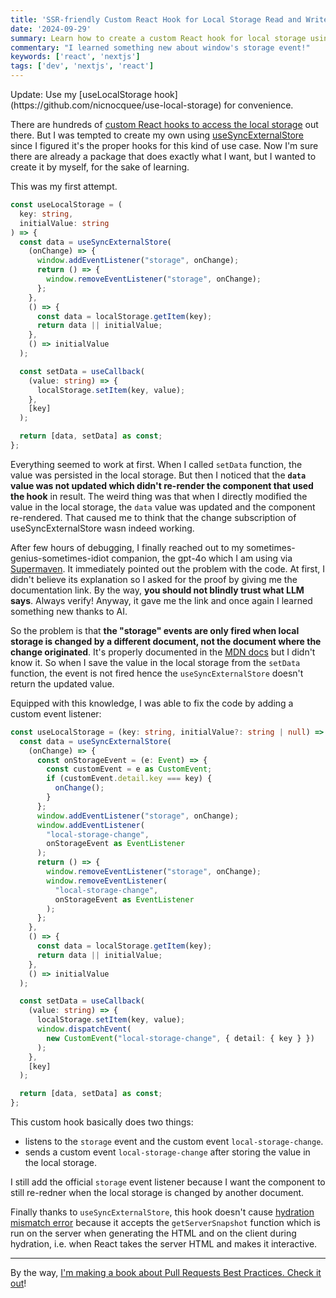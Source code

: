 ```yaml
---
title: 'SSR-friendly Custom React Hook for Local Storage Read and Write'
date: '2024-09-29'
summary: Learn how to create a custom React hook for local storage using useSyncExternalStore. Avoid hydration mismatches and handle cross-document updates in server-side rendering.
commentary: "I learned something new about window's storage event!"
keywords: ['react', 'nextjs']
tags: ['dev', 'nextjs', 'react']
---
```



<Alert className="mt-8">
  Update: Use my [useLocalStorage hook](https://github.com/nicnocquee/use-local-storage) for
  convenience.
</Alert>

There are hundreds of [custom React hooks to access the local storage](https://www.npmjs.com/search?q=use-local-storage) out there. But I was tempted to create my own using [useSyncExternalStore](/blog/use-sync-external-store-in-react) since I figured it's the proper hooks for this kind of use case. Now I'm sure there are already a package that does exactly what I want, but I wanted to create it by myself, for the sake of learning.

This was my first attempt.

```jsx:app/use-local-storage.ts showLineNumbers
const useLocalStorage = (
  key: string,
  initialValue: string
) => {
  const data = useSyncExternalStore(
    (onChange) => {
      window.addEventListener("storage", onChange);
      return () => {
        window.removeEventListener("storage", onChange);
      };
    },
    () => {
      const data = localStorage.getItem(key);
      return data || initialValue;
    },
    () => initialValue
  );

  const setData = useCallback(
    (value: string) => {
      localStorage.setItem(key, value);
    },
    [key]
  );

  return [data, setData] as const;
};
```

Everything seemed to work at first. When I called `setData` function, the value was persisted in the local storage. But then I noticed that the **`data` value was not updated which didn't re-render the component that used the hook** in result. The weird thing was that when I directly modified the value in the local storage, the `data` value was updated and the component re-rendered. That caused me to think that the change subscription of useSyncExternalStore wasn indeed working.

After few hours of debugging, I finally reached out to my sometimes-genius-sometimes-idiot companion, the gpt-4o which I am using via [Supermaven](https://supermaven.com). It immediately pointed out the problem with the code. At first, I didn't believe its explanation so I asked for the proof by giving me the documentation link. By the way, **you should not blindly trust what LLM says**. Always verify! Anyway, it gave me the link and once again I learned something new thanks to AI.

So the problem is that **the "storage" events are only fired when local storage is changed by a different document, not the document where the change originated**. It's properly documented in the [MDN docs](https://developer.mozilla.org/en-US/docs/Web/API/Window/storage_event) but I didn't know it. So when I save the value in the local storage from the `setData` function, the event is not fired hence the `useSyncExternalStore` doesn't return the updated value.

Equipped with this knowledge, I was able to fix the code by adding a custom event listener:

```jsx:app/use-local-storage.ts {4-14, 33-35} showLineNumbers
const useLocalStorage = (key: string, initialValue?: string | null) => {
  const data = useSyncExternalStore(
    (onChange) => {
      const onStorageEvent = (e: Event) => {
        const customEvent = e as CustomEvent;
        if (customEvent.detail.key === key) {
          onChange();
        }
      };
      window.addEventListener("storage", onChange);
      window.addEventListener(
        "local-storage-change",
        onStorageEvent as EventListener
      );
      return () => {
        window.removeEventListener("storage", onChange);
        window.removeEventListener(
          "local-storage-change",
          onStorageEvent as EventListener
        );
      };
    },
    () => {
      const data = localStorage.getItem(key);
      return data || initialValue;
    },
    () => initialValue
  );

  const setData = useCallback(
    (value: string) => {
      localStorage.setItem(key, value);
      window.dispatchEvent(
        new CustomEvent("local-storage-change", { detail: { key } })
      );
    },
    [key]
  );

  return [data, setData] as const;
};
```

This custom hook basically does two things:

- listens to the `storage` event and the custom event `local-storage-change`.
- sends a custom event `local-storage-change` after storing the value in the local storage.

I still add the official `storage` event listener because I want the component to still re-redner when the local storage is changed by another document.

Finally thanks to `useSyncExternalStore`, this hook doesn't cause [hydration mismatch error](https://react.dev/reference/react-dom/client/hydrateRoot#hydrating-server-rendered-html) because it accepts the `getServerSnapshot` function which is run on the server when generating the HTML and on the client during hydration, i.e. when React takes the server HTML and makes it interactive.

---

By the way, [I'm making a book about Pull Requests Best Practices. Check it out](https://pr.nico.fyi)!
